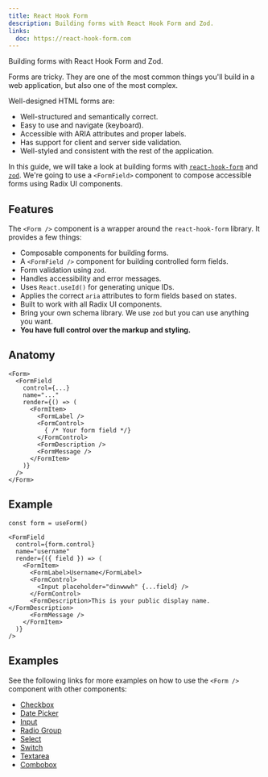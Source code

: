 ```yaml
---
title: React Hook Form
description: Building forms with React Hook Form and Zod.
links:
  doc: https://react-hook-form.com
---
```


Building forms with React Hook Form and Zod.


Forms are tricky. They are one of the most common things you'll build in a web application, but also one of the most complex.

Well-designed HTML forms are:

- Well-structured and semantically correct.
- Easy to use and navigate (keyboard).
- Accessible with ARIA attributes and proper labels.
- Has support for client and server side validation.
- Well-styled and consistent with the rest of the application.

In this guide, we will take a look at building forms with [`react-hook-form`](https://react-hook-form.com/) and [`zod`](https://zod.dev). We're going to use a `<FormField>` component to compose accessible forms using Radix UI components.

## Features

The `<Form />` component is a wrapper around the `react-hook-form` library. It provides a few things:

- Composable components for building forms.
- A `<FormField />` component for building controlled form fields.
- Form validation using `zod`.
- Handles accessibility and error messages.
- Uses `React.useId()` for generating unique IDs.
- Applies the correct `aria` attributes to form fields based on states.
- Built to work with all Radix UI components.
- Bring your own schema library. We use `zod` but you can use anything you want.
- **You have full control over the markup and styling.**

## Anatomy

```tsx
<Form>
  <FormField
    control={...}
    name="..."
    render={() => (
      <FormItem>
        <FormLabel />
        <FormControl>
          { /* Your form field */}
        </FormControl>
        <FormDescription />
        <FormMessage />
      </FormItem>
    )}
  />
</Form>
```

## Example

```tsx
const form = useForm()

<FormField
  control={form.control}
  name="username"
  render={({ field }) => (
    <FormItem>
      <FormLabel>Username</FormLabel>
      <FormControl>
        <Input placeholder="dinwwwh" {...field} />
      </FormControl>
      <FormDescription>This is your public display name.</FormDescription>
      <FormMessage />
    </FormItem>
  )}
/>
```

## Examples

See the following links for more examples on how to use the `<Form />` component with other components:

- [Checkbox](/ui/checkbox#form)
- [Date Picker](/ui/date-picker#form)
- [Input](/ui/input#form)
- [Radio Group](/ui/radio-group#form)
- [Select](/ui/select#form)
- [Switch](/ui/switch#form)
- [Textarea](/ui/textarea#form)
- [Combobox](/ui/combobox#form)
